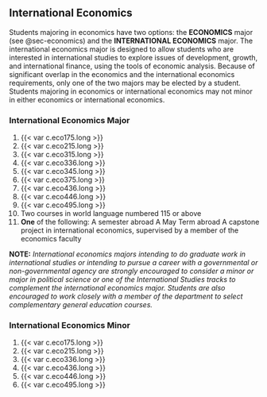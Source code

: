 ## International Economics {#sec-international-economics}
Students majoring in economics have two options: the **ECONOMICS** major (see @sec-economics) and the **INTERNATIONAL ECONOMICS** major. The international economics major is designed to allow students who are interested in international studies to explore issues of development, growth, and international finance, using the tools of economic analysis. Because of significant overlap in the economics and the international economics requirements, only one of the two majors may be elected by a student. Students majoring in economics or international economics may not minor in either economics or international economics.

### International Economics Major
1. {{< var c.eco175.long >}}
2. {{< var c.eco215.long >}}
3. {{< var c.eco315.long >}}
4. {{< var c.eco336.long >}}
5. {{< var c.eco345.long >}}
6. {{< var c.eco375.long >}}
7. {{< var c.eco436.long >}}
8. {{< var c.eco446.long >}}
9. {{< var c.eco495.long >}}
10. Two courses in world language numbered 115 or above
11. **One** of the following:
	A semester abroad
	A May Term abroad
	A capstone project in international economics, supervised by a member of the economics faculty

**NOTE:** *International economics majors intending to do graduate work in international studies or intending to pursue a career with a governmental or non-governmental agency are strongly encouraged to consider a minor or major in political science or one of the International Studies tracks to complement the international economics major. Students are also encouraged to work closely with a member of the department to select complementary general education courses. *


### International Economics Minor
1. {{< var c.eco175.long >}}
2. {{< var c.eco215.long >}}
3. {{< var c.eco336.long >}}
4. {{< var c.eco436.long >}}
5. {{< var c.eco446.long >}}
6. {{< var c.eco495.long >}}














